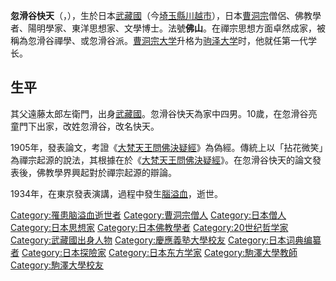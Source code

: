 {{unreferenced|time=2017-07-30T14:32:42+00:00}}
{{Infobox Scientist
| name = 忽滑谷 快天
| image = Kaiten Nukariya.jpg
| caption = 
| birth_date = 1867年12月26日
| birth_place = [[武藏國|武藏國]]
| death_date = {{Death date and age|1934|07|11|1867|12|26}}
| death_place = {{JPN-EMP}}[[東京都|東京都]]
| residence = <!--居住国-->
| nationality = {{JPN-EMP}}
| field = [[佛教研究|佛教研究]]、[[東洋|東洋]][[观念史|观念史]]、[[陽明学|陽明学]]
| work_institution = [[連光寺|連光寺]]第25代住持<br />[[駒澤大学|駒澤大学]]初代学長
| alma_mater = [[慶應義塾大学|慶應義塾大学]][[文学部|文学部]]
| doctoral_advisor = <!--博士課程指導教官-->
| doctoral_students = <!--博士課程指導学生-->
| known_for = [[禅|禅]]、[[神秘主義|神秘主義]]
| prizes = [[文学博士|文学博士]]（大正4年）
| religion = [[曹洞宗|曹洞宗]]
| footnotes = <!--備考-->
}}
{{Japanese
| tablewidth = 300
| image = 
| width = 
| japanese = 忽滑谷快天
| kana = ぬかりや かいてん
| romaji = Nukariya Kaiten
| kyujitai = 
}}
'''忽滑谷快天'''（{{lang|ja|ぬかりや かいてん}}，{{bd|1867年|12月26日|1934年|7月11日|}}），生於日本[[武藏國|武藏國]]（今[[埼玉縣|埼玉縣]][[川越市|川越市]]），日本[[曹洞宗|曹洞宗]]僧侶、佛教學者、陽明學家、東洋思想家、文學博士。法號'''佛山'''。在禪宗思想方面卓然成家，被稱為忽滑谷禪學、或忽滑谷派。[[曹洞宗大学|曹洞宗大学]]升格为[[驹泽大学|驹泽大学]]时，他就任第一代学长。

==生平==
其父遠藤太郎左衛門，出身[[武藏國|武藏國]]。忽滑谷快天為家中四男。10歲，在忽滑谷亮童門下出家，改姓忽滑谷，改名快天。

1905年，發表論文，考證《[[大梵天王問佛決疑經|大梵天王問佛決疑經]]》為偽經。傳統上以「拈花微笑」為禪宗起源的說法，其根據在於《[[大梵天王問佛決疑經|大梵天王問佛決疑經]]》。在忽滑谷快天的論文發表後，佛教學界興起對於禪宗起源的辯論。

1934年，在東京發表演講，過程中發生[[腦溢血|腦溢血]]，逝世。
{{Japan-academic-bio-stub}}

{{DEFAULTSORT:N}}
[[Category:罹患脑溢血逝世者|Category:罹患脑溢血逝世者]]
[[Category:曹洞宗僧人|Category:曹洞宗僧人]]
[[Category:日本僧人|Category:日本僧人]]
[[Category:日本思想家|Category:日本思想家]]
[[Category:日本佛教學者|Category:日本佛教學者]]
[[Category:20世纪哲学家|Category:20世纪哲学家]]
[[Category:武藏國出身人物|Category:武藏國出身人物]]
[[Category:慶應義塾大學校友|Category:慶應義塾大學校友]]
[[Category:日本词典编纂者|Category:日本词典编纂者]]
[[Category:日本探險家|Category:日本探險家]]
[[Category:日本东方学家|Category:日本东方学家]]
[[Category:駒澤大學教師|Category:駒澤大學教師]]
[[Category:駒澤大學校友|Category:駒澤大學校友]]